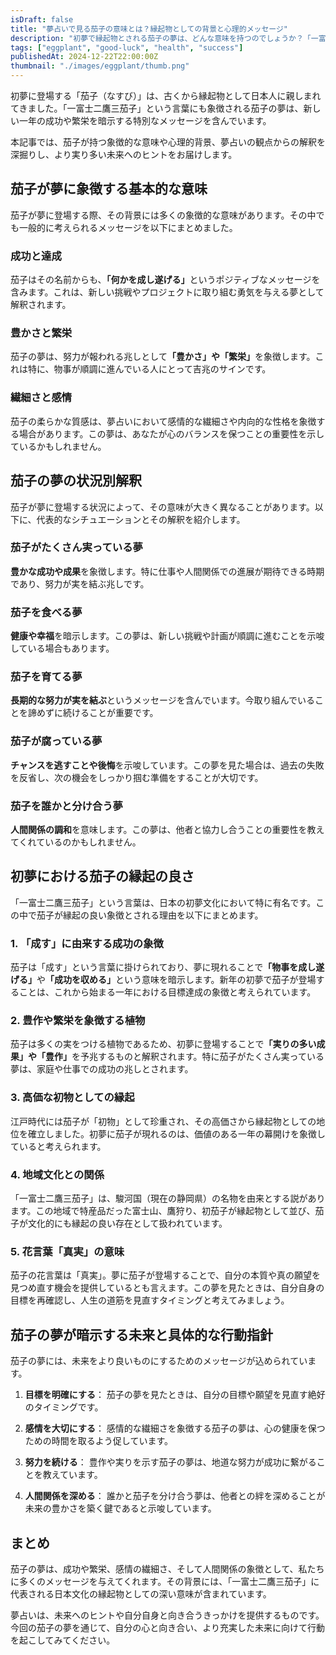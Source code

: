 ```yaml
---
isDraft: false
title: "夢占いで見る茄子の意味とは？縁起物としての背景と心理的メッセージ"
description: "初夢で縁起物とされる茄子の夢は、どんな意味を持つのでしょうか？「一富士二鷹三茄子」に秘められた縁起の良さや心理的な視点から紐解き、夢占いの観点で詳しく解説します。"
tags: ["eggplant", "good-luck", "health", "success"]
publishedAt: 2024-12-22T22:00:00Z
thumbnail: "./images/eggplant/thumb.png"
---
```


初夢に登場する「茄子（なすび）」は、古くから縁起物として日本人に親しまれてきました。「一富士二鷹三茄子」という言葉にも象徴される茄子の夢は、新しい一年の成功や繁栄を暗示する特別なメッセージを含んでいます。

本記事では、茄子が持つ象徴的な意味や心理的背景、夢占いの観点からの解釈を深掘りし、より実り多い未来へのヒントをお届けします。

<TableOfContents />

<AdUnit />

## 茄子が夢に象徴する基本的な意味

茄子が夢に登場する際、その背景には多くの象徴的な意味があります。その中でも一般的に考えられるメッセージを以下にまとめました。

### 成功と達成

茄子はその名前からも、<strong>「何かを成し遂げる」</strong>というポジティブなメッセージを含みます。これは、新しい挑戦やプロジェクトに取り組む勇気を与える夢として解釈されます。

### 豊かさと繁栄

茄子の夢は、努力が報われる兆しとして<strong>「豊かさ」や「繁栄」</strong>を象徴します。これは特に、物事が順調に進んでいる人にとって吉兆のサインです。

### 繊細さと感情

茄子の柔らかな質感は、夢占いにおいて感情的な繊細さや内向的な性格を象徴する場合があります。この夢は、あなたが心のバランスを保つことの重要性を示しているかもしれません。

<AdUnit />

## 茄子の夢の状況別解釈

茄子が夢に登場する状況によって、その意味が大きく異なることがあります。以下に、代表的なシチュエーションとその解釈を紹介します。

### 茄子がたくさん実っている夢

**豊かな成功や成果**を象徴します。特に仕事や人間関係での進展が期待できる時期であり、努力が実を結ぶ兆しです。

### 茄子を食べる夢

**健康や幸福**を暗示します。この夢は、新しい挑戦や計画が順調に進むことを示唆している場合もあります。

### 茄子を育てる夢

**長期的な努力が実を結ぶ**というメッセージを含んでいます。今取り組んでいることを諦めずに続けることが重要です。

### 茄子が腐っている夢

**チャンスを逃すことや後悔**を示唆しています。この夢を見た場合は、過去の失敗を反省し、次の機会をしっかり掴む準備をすることが大切です。

### 茄子を誰かと分け合う夢

**人間関係の調和**を意味します。この夢は、他者と協力し合うことの重要性を教えてくれているのかもしれません。

<AdUnit />

## 初夢における茄子の縁起の良さ

「一富士二鷹三茄子」という言葉は、日本の初夢文化において特に有名です。この中で茄子が縁起の良い象徴とされる理由を以下にまとめます。

### 1. 「成す」に由来する成功の象徴

茄子は「成す」という言葉に掛けられており、夢に現れることで<strong>「物事を成し遂げる」</strong>や<strong>「成功を収める」</strong>という意味を暗示します。新年の初夢で茄子が登場することは、これから始まる一年における目標達成の象徴と考えられています。

### 2. 豊作や繁栄を象徴する植物

茄子は多くの実をつける植物であるため、初夢に登場することで<strong>「実りの多い成果」や「豊作」</strong>を予兆するものと解釈されます。特に茄子がたくさん実っている夢は、家庭や仕事での成功の兆しとされます。

### 3. 高価な初物としての縁起

江戸時代には茄子が「初物」として珍重され、その高価さから縁起物としての地位を確立しました。初夢に茄子が現れるのは、価値のある一年の幕開けを象徴していると考えられます。

### 4. 地域文化との関係

「一富士二鷹三茄子」は、駿河国（現在の静岡県）の名物を由来とする説があります。この地域で特産品だった富士山、鷹狩り、初茄子が縁起物として並び、茄子が文化的にも縁起の良い存在として扱われています。

### 5. 花言葉「真実」の意味

茄子の花言葉は「真実」。夢に茄子が登場することで、自分の本質や真の願望を見つめ直す機会を提供しているとも言えます。この夢を見たときは、自分自身の目標を再確認し、人生の道筋を見直すタイミングと考えてみましょう。

<AdUnit />

## 茄子の夢が暗示する未来と具体的な行動指針

茄子の夢には、未来をより良いものにするためのメッセージが込められています。

1. <strong>目標を明確にする</strong>： 茄子の夢を見たときは、自分の目標や願望を見直す絶好のタイミングです。

2. <strong>感情を大切にする</strong>：
   感情的な繊細さを象徴する茄子の夢は、心の健康を保つための時間を取るよう促しています。

3. <strong>努力を続ける</strong>： 豊作や実りを示す茄子の夢は、地道な努力が成功に繋がることを教えています。

4. <strong>人間関係を深める</strong>：
   誰かと茄子を分け合う夢は、他者との絆を深めることが未来の豊かさを築く鍵であると示唆しています。

<AdUnit />

## まとめ

茄子の夢は、成功や繁栄、感情の繊細さ、そして人間関係の象徴として、私たちに多くのメッセージを与えてくれます。その背景には、「一富士二鷹三茄子」に代表される日本文化の縁起物としての深い意味が含まれています。

夢占いは、未来へのヒントや自分自身と向き合うきっかけを提供するものです。今回の茄子の夢を通じて、自分の心と向き合い、より充実した未来に向けて行動を起こしてみてください。
